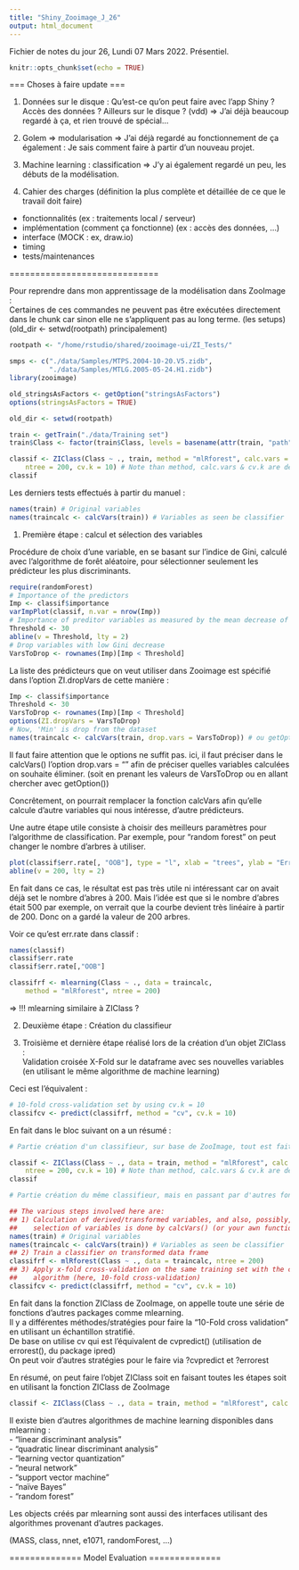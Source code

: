 ```yaml
---
title: "Shiny_Zooimage_J_26"
output: html_document
---
```


Fichier de notes du jour 26, Lundi 07 Mars 2022.    Présentiel.

```r
knitr::opts_chunk$set(echo = TRUE)
```

=== Choses à faire update ===

1) Données sur le disque : Qu'est-ce qu'on peut faire avec l'app Shiny ? Accès des données ? Ailleurs sur le disque ? (vdd)
  => J'ai déjà beaucoup regardé à ça, et rien trouvé de spécial...

2) Golem => modularisation
  => J'ai déjà regardé au fonctionnement de ça également : Je sais comment faire à partir d'un nouveau projet.

3) Machine learning : classification
  => J'y ai également regardé un peu, les débuts de la modélisation.

4) Cahier des charges (définition la plus complète et détaillée de ce que le travail doit faire) \
- fonctionnalités (ex : traitements local / serveur) \
- implémentation (comment ça fonctionne) (ex : accès des données, ...) \
- interface (MOCK : ex, draw.io) \
- timing \
- tests/maintenances \

=============================


Pour reprendre dans mon apprentissage de la modélisation dans ZooImage : \
Certaines de ces commandes ne peuvent pas être exécutées directement dans le chunk car sinon elle ne s'appliquent pas au long terme. (les setups) (old_dir <- setwd(rootpath) principalement) \

```r
rootpath <- "/home/rstudio/shared/zooimage-ui/ZI_Tests/"

smps <- c("./data/Samples/MTPS.2004-10-20.V5.zidb",
          "./data/Samples/MTLG.2005-05-24.H1.zidb")
library(zooimage)

old_stringsAsFactors <- getOption("stringsAsFactors")
options(stringsAsFactors = TRUE)

old_dir <- setwd(rootpath)

train <- getTrain("./data/Training set")
train$Class <- factor(train$Class, levels = basename(attr(train, "path")) )

classif <- ZIClass(Class ~ ., train, method = "mlRforest", calc.vars = calcVars,
    ntree = 200, cv.k = 10) # Note than method, calc.vars & cv.k are default values
classif


```

Les derniers tests effectués à partir du manuel :

```r
names(train) # Original variables
names(traincalc <- calcVars(train)) # Variables as seen be classifier
```

1) Première étape : calcul et sélection des variables \

Procédure de choix d'une variable, en se basant sur l'indice de Gini, calculé avec l'algorithme de forêt aléatoire, pour sélectionner seulement les prédicteur les plus discriminants.

```r
require(randomForest)
# Importance of the predictors
Imp <- classif$importance
varImpPlot(classif, n.var = nrow(Imp))
# Importance of preditor variables as measured by the mean decrease of the Gini index for the random forest classifier classif.
Threshold <- 30
abline(v = Threshold, lty = 2)
# Drop variables with low Gini decrease
VarsToDrop <- rownames(Imp)[Imp < Threshold]
```

La liste des prédicteurs que on veut utiliser dans Zooimage est spécifié dans l'option ZI.dropVars de cette manière :

```r
Imp <- classif$importance
Threshold <- 30
VarsToDrop <- rownames(Imp)[Imp < Threshold]
options(ZI.dropVars = VarsToDrop)
# Now, 'Min' is drop from the dataset
names(traincalc <- calcVars(train, drop.vars = VarsToDrop)) # ou getOption("ZI.dropVars")
```

Il faut faire attention que le options ne suffit pas. ici, il faut préciser dans le calcVars() l'option drop.vars = "" afin de préciser quelles variables calculées on souhaite éliminer. (soit en prenant les valeurs de VarsToDrop ou en allant chercher avec getOption()) \

Concrêtement, on pourrait remplacer la fonction calcVars afin qu'elle calcule d'autre variables qui nous intéresse, d'autre prédicteurs.

Une autre étape utile consiste à choisir des meilleurs paramètres pour l'algorithme de classification. Par exemple, pour "random forest" on peut changer le nombre d'arbres à utiliser. \

```r
plot(classif$err.rate[, "OOB"], type = "l", xlab = "trees", ylab = "Error")
abline(v = 200, lty = 2)
```

En fait dans ce cas, le résultat est pas très utile ni intéressant car on avait déjà set le nombre d'abres à 200. Mais l'idée est que si le nombre d'abres était 500 par exemple, on verrait que la courbe devient très linéaire à partir de 200. Donc on a gardé la valeur de 200 arbres. \


Voir ce qu'est err.rate dans classif :
```r
names(classif)
classif$err.rate
classif$err.rate[,"OOB"]
```

```r
classifrf <- mlearning(Class ~ ., data = traincalc,
    method = "mlRforest", ntree = 200)
```
=> !!! mlearning similaire à ZIClass ? 


2) Deuxième étape : Création du classifieur \


3) Troisième et dernière étape réalisé lors de la création d'un objet ZIClass : \
Validation croisée X-Fold sur le dataframe avec ses nouvelles variables (en utilisant le même algorithme de machine learning) \

Ceci est l'équivalent : \
```r
# 10-fold cross-validation set by using cv.k = 10
classifcv <- predict(classifrf, method = "cv", cv.k = 10)
```


En fait dans le bloc suivant on a un résumé :
```r
# Partie création d'un classifieur, sur base de ZooImage, tout est fait en une fonction

classif <- ZIClass(Class ~ ., data = train, method = "mlRforest", calc.vars = calcVars,
    ntree = 200, cv.k = 10) # Note than method, calc.vars & cv.k are default values
classif

# Partie création du même classifieur, mais en passant par d'autres fonctions, en faisant chaque étape

## The various steps involved here are:
## 1) Calculation of derived/transformed variables, and also, possibly,
##    selection of variables is done by calcVars() (or your awn function)
names(train) # Original variables
names(traincalc <- calcVars(train)) # Variables as seen be classifier
## 2) Train a classifier on transformed data frame
classifrf <- mlRforest(Class ~ ., data = traincalc, ntree = 200)
## 3) Apply x-fold cross-validation on the same training set with the choosen
##    algorithm (here, 10-fold cross-validation)
classifcv <- predict(classifrf, method = "cv", cv.k = 10)
```

En fait dans la fonction ZIClass de ZooImage, on appelle toute une série de fonctions d'autres packages comme mlearning. \
Il y a différentes méthodes/stratégies pour faire la "10-Fold cross validation" en utilisant un échantillon stratifié. \
De base on utilise cv qui est l'équivalent de cvpredict() (utilisation de errorest(), du package ipred) \
On peut voir d'autres stratégies pour le faire via ?cvpredict et ?errorest \


En résumé, on peut faire l'objet ZIClass soit en faisant toutes les étapes soit en utilisant la fonction ZIClass de ZooImage \

```r
classif <- ZIClass(Class ~ ., data = train, method = "mlRforest", calc.vars = calcVars, ntree = 200, cv.k = 10)
```

Il existe bien d'autres algorithmes de machine learning disponibles dans mlearning : \
- "linear discriminant analysis" \
- "quadratic linear discriminant analysis" \
- "learning vector quantization" \
- "neural network" \
- "support vector machine" \
- "naïve Bayes" \
- "random forest" \

Les objects créés par mlearning sont aussi des interfaces utilisant des algorithmes provenant d'autres packages. \

(MASS, class, nnet, e1071, randomForest, ...)



============== Model Evaluation ==============










